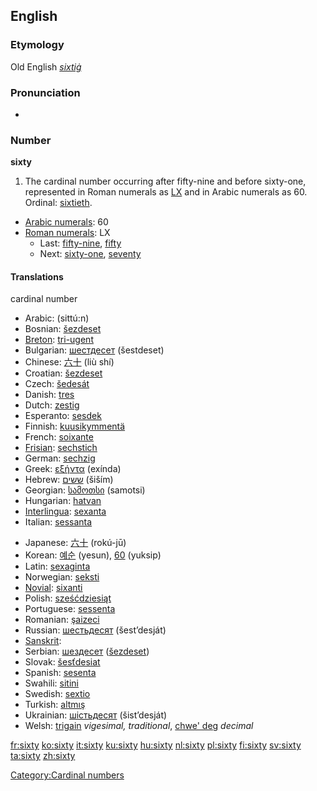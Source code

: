 ==English==
===Etymology===
Old English ''[[sixtiġ]]''

===Pronunciation===
* {{audio|en-us-sixty.ogg|Audio (US)}}

===Number===
'''sixty'''

# The cardinal number occurring after fifty-nine and before sixty-one, represented in Roman numerals as [[LX]] and in Arabic numerals as 60. Ordinal: [[sixtieth]].
*[[w:Arabic numerals|Arabic numerals]]: 60
*[[w:Roman numerals|Roman numerals]]: LX
**Last: [[fifty-nine]], [[fifty]]
**Next: [[sixty-one]], [[seventy]]

====Translations====
;cardinal number
{{top}}
*Arabic: {{ARchar|[[ستون]]}} (sittú:n)
*Bosnian: [[šezdeset]]
*[[Breton]]: [[tri-ugent]]
*Bulgarian: [[шестдесет]] (šestdeset)
*Chinese: [[六十]] (liù shí)
*Croatian: [[šezdeset]]
*Czech: [[šedesát]]
*Danish: [[tres#Danish|tres]]
*Dutch: [[zestig]] {{f}}
*Esperanto: [[sesdek]]
*Finnish: [[kuusikymmentä]]
*French: [[soixante]] {{m}}
*[[Frisian]]: [[sechstich]]
*German: [[sechzig]] {{f}}
*Greek: [[εξήντα]] (exínda)
*Hebrew: [[ששים]] (šiším)
*Georgian: [[სამოთსი]] (samotsi)
*Hungarian: [[hatvan]]
*[[Interlingua]]: [[sexanta]]
*Italian: [[sessanta]]
{{mid}}
*Japanese: [[六十]] (rokú-jū)
*Korean: [[예순]] (yesun), [[60]] (yuksip)
*Latin: [[sexaginta]]
*Norwegian: [[seksti]]
*[[Novial]]: [[sixanti]]
*Polish: [[sześćdziesiąt]]
*Portuguese: [[sessenta]]
*Romanian: [[şaizeci]]
*Russian: [[шестьдесят]] (šest’desját)
*[[Sanskrit]]: {{Unicode|[[ṣaṣṭi]]}}
*Serbian: [[шездесет]] ([[šezdeset]])
*Slovak: [[šesťdesiat]]
*Spanish: [[sesenta]]
*Swahili: [[sitini]]
*Swedish: [[sextio]]
*Turkish: [[altmış]]
*Ukrainian: [[шiстьдесят]] (šist’desját)
*Welsh: [[trigain]] ''vigesimal, traditional'', [[chwe' deg]] ''decimal''
{{bottom}}

[[Category:Cardinal numbers]]

[[fr:sixty]]
[[ko:sixty]]
[[it:sixty]]
[[ku:sixty]]
[[hu:sixty]]
[[nl:sixty]]
[[pl:sixty]]
[[fi:sixty]]
[[sv:sixty]]
[[ta:sixty]]
[[zh:sixty]]